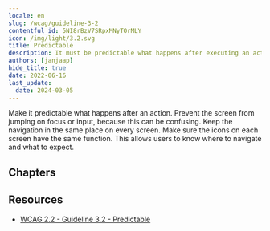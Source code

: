 ```yaml
---
locale: en
slug: /wcag/guideline-3-2
contentful_id: 5NI8rBzV7SRpxMNyTOrMLY
icon: /img/light/3.2.svg
title: Predictable
description: It must be predictable what happens after executing an action.
authors: [janjaap]
hide_title: true
date: 2022-06-16
last_update:
  date: 2024-03-05
---
```


<Hero
  title="Predictable"
  imageSrc="/img/light/3.2.svg"
  alt="WCAG 3.2 - Logo"
  prefix="Guideline 3.2"
/>

Make it predictable what happens after an action. Prevent the screen from jumping on focus or input, because this can be confusing. Keep the navigation in the same place on every screen. Make sure the icons on each screen have the same function. This allows users to know where to navigate and what to expect.

## Chapters

<LinkList title="Chapters" isHighlighted={true}>
  <LinkListItem url="/en/guidelines/wcag/success-criterion-3-2-1" title="Success Criterion 3.2.1 - On Focus" pageTitle="On Focus" shortDescription="Ensure it is predictable what happens when you move the focus." icon="/img/light/3.2.1.svg" iconAlt="WCAG 3.2.1 - Logo"/>
  <LinkListItem url="/en/guidelines/wcag/success-criterion-3-2-2" title="Success Criterion 3.2.2 - On Input" pageTitle="On Input" shortDescription="Ensure it is predictable what will happen when entering data." icon="/img/light/3.2.2.svg" iconAlt="WCAG 3.2.2 - Logo"/>
  <LinkListItem url="/en/guidelines/wcag/success-criterion-3-2-3" title="Success Criterion 3.2.3 - Consistent Navigation" pageTitle="Consistent Navigation" shortDescription="Ensure navigation is in the same place on every screen." icon="/img/light/3.2.3.svg" iconAlt="WCAG 3.2.3 - Logo"/>
  <LinkListItem url="/en/guidelines/wcag/success-criterion-3-2-4" title="Success Criterion 3.2.4 - Consistent Identification" pageTitle="Consistent Identification" shortDescription="Ensure icons have the same function on every screen." icon="/img/light/3.2.4.svg" iconAlt="WCAG 3.2.4 - Logo"/>
  <LinkListItem url="/en/guidelines/wcag/success-criterion-3-2-5" title="Success Criterion 3.2.5 - Change on Request" pageTitle="Change on Request" shortDescription="Changes of context are initiated only by user request or a mechanism is available to turn off such changes." icon="/img/light/3.2.5.svg" iconAlt="WCAG 3.2.5 icon"/>
</LinkList>

## Resources

- [WCAG 2.2 - Guideline 3.2 - Predictable](https://www.w3.org/TR/WCAG22/#predictable)
